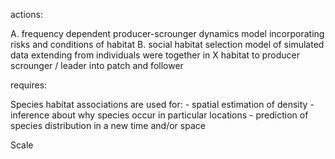actions: 

A. frequency dependent producer-scrounger dynamics model incorporating risks and 
conditions of habitat
B. social habitat selection model of simulated data extending from individuals
were together in X habitat to producer scrounger / leader into patch and
follower 


requires: 

 






Species habitat associations are used for: 
- spatial estimation of density
- inference about why species occur in particular locations
- prediction of species distribution in a new time and/or space


Scale 


